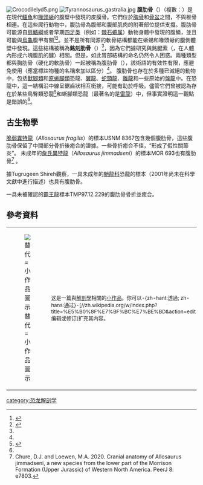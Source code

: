 
[[Image:Crocodilelyd5.png|thumb]]
[[Image:Tyrannosaurus_gastralia.jpg|thumb]]
'''腹肋骨'''（{{lang-en|gastralium}}）（複數：{{lang|en|gastralia}}）是在現代[[鱷魚|鱷魚]]和[[喙頭蜥|喙頭蜥]]的腹壁中發現的皮膜骨。它們位於[[胸骨|胸骨]]和[[骨盆|骨盆]]之間，不與椎骨相連。在這些爬行動物中，腹肋骨為腹部和腹部肌肉的附著部位提供支撐。腹肋骨可能源自[[扇鰭綱|扇鰭綱]]或者早期[[四足类|四足类]]（例如：[[棘石螈属|棘石螈属]]）動物身體中發現的腹鱗，並且可能與[[龜鱉目|烏龜]]腹甲有關<ref name="KK02">{{cite book|last=Kardong|first=Kenneth V.|title=Vertebrates: Comparative Anatomy, Function, Evolution|edition=3rd|year=2002|publisher=McGraw-Hill|location=New York|isbn=0-07-290956-0|pages=[https://archive.org/details/vertebratescompa00kard/page/291 291–293]|url=https://archive.org/details/vertebratescompa00kard/page/291}}</ref><ref name=LC04>{{cite journal |last=Claessens |first=Leon P.A.M. |date=March 2004 |title=Dinosaur gastralia: origin, morphology, and function |journal=Journal of Vertebrate Paleontology |volume=24 |issue=1 |pages=89–106 |doi= 10.1671/A1116-8 }}</ref>。並不是所有同源的軟骨結構都能在蜥蜴和喙頭蜥的腹側體壁中發現。這些結構被稱為'''銘刻肋骨'''（{{lang|en|inscriptional ribs}}）<ref name=LC04></ref>，因為它們據研究與銘腱索（{{lang|en|inscriptiones tendinae}}，在人體內形成六塊腹肌的腱）相關。但是，如此胃部結構的命名仍然令人困惑。兩種類型都與胸肋骨（硬化的軟肋骨）一起被稱為腹肋骨（{{lang|en|abdominal ribs}}），該術語的有效性有限，應避免使用（應當標註物種的名稱來加以區分）<ref name="LC04"></ref>。 腹肋骨也存在於多種已滅絕的動物中，包括[[獸腳亞目|獸腳類]]和[[原蜥腳下目|原蜥腳類]]恐龍、[[翼龍目|翼龍]]、[[蛇頸龍目|蛇頸龍]]、[[離龍目|離龍]]和一些原始的[[盤龍目|盤龍]]中。在恐龍中，這一結構沿中線呈鋸齒狀相互銜接，可能有助於呼吸。儘管它們曾被認為存在於某些鳥臀類恐龍<ref name=LCDML95>{{cite web |url=http://dml.cmnh.org/1995Nov/msg00415.html |title=Dinosaur gastralia and their function in respiration |accessdate=2007-07-08 |last=Claessens |first=Leon |date= 1995-11-28 |publisher=Dinosaur Mailing List }}</ref>和蜥腳類恐龍（最著名的是[[雷龍屬|雷龍]]）中，但事實證明這一觀點是錯誤的<ref name=LC04/>。

== 古生物學 ==
[[異特龍屬|脆弱異特龍]]（''Allosaurus fragilis''）的標本USNM 8367包含幾個腹肋骨，這些腹肋骨保留了中間部分骨折後癒合的證據。一些骨折癒合不佳，“形成了假性關節炎”。 未成年的[[異特龍屬|詹氏異特龍]]（''Allosaurus jimmadseni''）的標本MOR 693也有腹肋骨<ref>Chure, D.J. and Loewen, M.A. 2020. Cranial anatomy of Allosaurus jimmadseni, a new species from the lower part of the Morrison Formation (Upper Jurassic) of Western North America. PeerJ 8: e7803.
</ref> 。

據Tugrugeen Shireh觀察，一具未成年的[[馳龍科|馳龍科]]恐龍的標本（2001年尚未在科學文獻中進行描述）也具有腹肋骨。

一具未被確認的[[暴龍|霸王龍]]標本TMP97.12.229的腹肋骨骨折並癒合。

== 參考資料 ==
{{Reflist|2}}

{| class="metadata plainlinks stub" role="presentation" style="background:transparent"
|[[File:Bone.png|替代=小作品圖示]]
| style="font-size:smaller" |这是一篇與[[解剖學|解剖學]]相關的[[wikipedia:小作品|小作品]]。你可以-{zh-hant:透過; zh-hans:通过}-[//zh.wikipedia.org/w/index.php?title=%E5%B0%8F%E7%BF%BC%E7%BE%BD&action=edit 编辑或修订]扩充其内容。<div class="plainlinks hlist navbar mini" style="position: absolute; right: 15px; display: none;">
* [[Template:Anatomy-stub|<abbr title="该模板">-{zh-hans:查; zh-hant:閱}-</abbr>]]
* [[Template_talk:Anatomy-stub|<abbr title="讨论该模板">论</abbr>]]
* [//zh.wikipedia.org/w/index.php?title=Template:Anatomy-stub&action=edit <abbr title="编辑该模板">编</abbr>]
</div>
|}
[[category:恐龙解剖学|category:恐龙解剖学]]
